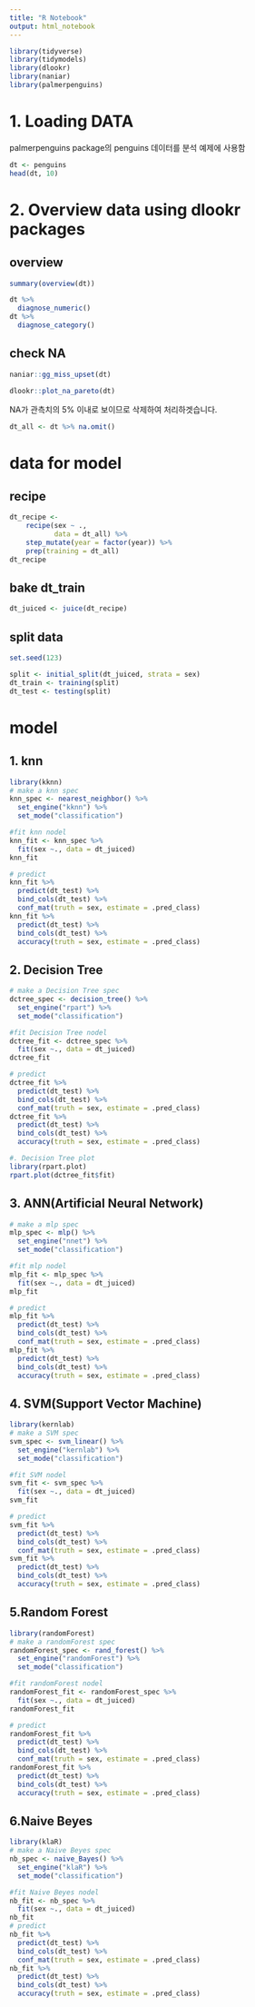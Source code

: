 ```yaml
---
title: "R Notebook"
output: html_notebook
---
```


```r
library(tidyverse)
library(tidymodels)
library(dlookr)
library(naniar)
library(palmerpenguins)
```
# 1. Loading  DATA
palmerpenguins package의 penguins 데이터를 분석 예제에 사용함
```r
dt <- penguins
head(dt, 10)
```
# 2. Overview data using dlookr packages
## overview
```r
summary(overview(dt))
```
```r
dt %>%
  diagnose_numeric() 
dt %>%
  diagnose_category()
```
## check NA
```r
naniar::gg_miss_upset(dt)
```
```r
dlookr::plot_na_pareto(dt)
```
NA가 관측치의 5% 이내로 보이므로 삭제하여 처리하겟습니다.
```r
dt_all <- dt %>% na.omit()
```
# data for model
## recipe
```r
dt_recipe <- 
    recipe(sex ~ .,
           data = dt_all) %>% 
    step_mutate(year = factor(year)) %>% 
    prep(training = dt_all)
dt_recipe
```
## bake dt_train
```r
dt_juiced <- juice(dt_recipe)
```
## split data
```r
set.seed(123)

split <- initial_split(dt_juiced, strata = sex)
dt_train <- training(split)
dt_test <- testing(split)
```

# model
## 1. knn
```r
library(kknn)
# make a knn spec
knn_spec <- nearest_neighbor() %>% 
  set_engine("kknn") %>% 
  set_mode("classification")

#fit knn nodel
knn_fit <- knn_spec %>% 
  fit(sex ~., data = dt_juiced)
knn_fit

# predict
knn_fit %>% 
  predict(dt_test) %>% 
  bind_cols(dt_test) %>%
  conf_mat(truth = sex, estimate = .pred_class) 
knn_fit %>% 
  predict(dt_test) %>% 
  bind_cols(dt_test) %>%
  accuracy(truth = sex, estimate = .pred_class)
```

## 2. Decision Tree
```r
# make a Decision Tree spec
dctree_spec <- decision_tree() %>% 
  set_engine("rpart") %>% 
  set_mode("classification")

#fit Decision Tree nodel
dctree_fit <- dctree_spec %>% 
  fit(sex ~., data = dt_juiced)
dctree_fit

# predict
dctree_fit %>% 
  predict(dt_test) %>% 
  bind_cols(dt_test) %>%
  conf_mat(truth = sex, estimate = .pred_class)
dctree_fit %>% 
  predict(dt_test) %>% 
  bind_cols(dt_test) %>%
  accuracy(truth = sex, estimate = .pred_class)
```
```r
#. Decision Tree plot
library(rpart.plot)
rpart.plot(dctree_fit$fit)
```


## 3. ANN(Artificial Neural Network)
```r
# make a mlp spec
mlp_spec <- mlp() %>% 
  set_engine("nnet") %>% 
  set_mode("classification")

#fit mlp nodel
mlp_fit <- mlp_spec %>% 
  fit(sex ~., data = dt_juiced)
mlp_fit

# predict
mlp_fit %>% 
  predict(dt_test) %>% 
  bind_cols(dt_test) %>%
  conf_mat(truth = sex, estimate = .pred_class)
mlp_fit %>% 
  predict(dt_test) %>% 
  bind_cols(dt_test) %>%
  accuracy(truth = sex, estimate = .pred_class)
```
## 4. SVM(Support Vector Machine)
```r
library(kernlab)
# make a SVM spec
svm_spec <- svm_linear() %>% 
  set_engine("kernlab") %>% 
  set_mode("classification")

#fit SVM nodel
svm_fit <- svm_spec %>% 
  fit(sex ~., data = dt_juiced)
svm_fit

# predict
svm_fit %>% 
  predict(dt_test) %>% 
  bind_cols(dt_test) %>%
  conf_mat(truth = sex, estimate = .pred_class)
svm_fit %>% 
  predict(dt_test) %>% 
  bind_cols(dt_test) %>%
  accuracy(truth = sex, estimate = .pred_class)
```
## 5.Random Forest
```r
library(randomForest)
# make a randomForest spec
randomForest_spec <- rand_forest() %>% 
  set_engine("randomForest") %>% 
  set_mode("classification")

#fit randomForest nodel
randomForest_fit <- randomForest_spec %>% 
  fit(sex ~., data = dt_juiced)
randomForest_fit

# predict
randomForest_fit %>% 
  predict(dt_test) %>% 
  bind_cols(dt_test) %>%
  conf_mat(truth = sex, estimate = .pred_class)
randomForest_fit %>% 
  predict(dt_test) %>% 
  bind_cols(dt_test) %>%
  accuracy(truth = sex, estimate = .pred_class)
```

## 6.Naive Beyes
```r
library(klaR)
# make a Naive Beyes spec
nb_spec <- naive_Bayes() %>% 
  set_engine("klaR") %>% 
  set_mode("classification")

#fit Naive Beyes nodel
nb_fit <- nb_spec %>% 
  fit(sex ~., data = dt_juiced)
nb_fit
# predict
nb_fit %>% 
  predict(dt_test) %>% 
  bind_cols(dt_test) %>%
  conf_mat(truth = sex, estimate = .pred_class)
nb_fit %>% 
  predict(dt_test) %>% 
  bind_cols(dt_test) %>%
  accuracy(truth = sex, estimate = .pred_class)
```




























